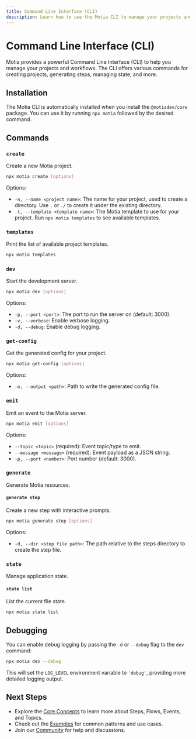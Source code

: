 ```yaml
---
title: Command Line Interface (CLI)
description: Learn how to use the Motia CLI to manage your projects and workflows
---
```


# Command Line Interface (CLI)

Motia provides a powerful Command Line Interface (CLI) to help you manage your projects and workflows. The CLI offers various commands for creating projects, generating steps, managing state, and more.

## Installation

The Motia CLI is automatically installed when you install the `@motiadev/core` package. You can use it by running `npx motia` followed by the desired command.

## Commands

### `create`

Create a new Motia project.

```bash
npx motia create [options]
```

Options:
- `-n, --name <project name>`: The name for your project, used to create a directory. Use `.` or `./` to create it under the existing directory.
- `-t, --template <template name>`: The Motia template to use for your project. Run `npx motia templates` to see available templates.

### `templates`

Print the list of available project templates.

```bash
npx motia templates
```

### `dev`

Start the development server.

```bash
npx motia dev [options]
```

Options:
- `-p, --port <port>`: The port to run the server on (default: 3000).
- `-v, --verbose`: Enable verbose logging.
- `-d, --debug`: Enable debug logging.

### `get-config`

Get the generated config for your project.

```bash
npx motia get-config [options]
```

Options:
- `-o, --output <path>`: Path to write the generated config file.

### `emit`

Emit an event to the Motia server.

```bash
npx motia emit [options]
```

Options:
- `--topic <topic>` (required): Event topic/type to emit.
- `--message <message>` (required): Event payload as a JSON string.
- `-p, --port <number>`: Port number (default: 3000).

### `generate`

Generate Motia resources.

#### `generate step`

Create a new step with interactive prompts.

```bash
npx motia generate step [options]
```

Options:
- `-d, --dir <step file path>`: The path relative to the steps directory to create the step file.

### `state`

Manage application state.

#### `state list`

List the current file state.

```bash
npx motia state list
```

## Debugging

You can enable debug logging by passing the `-d` or `--debug` flag to the `dev` command:

```bash
npx motia dev --debug
```

This will set the `LOG_LEVEL` environment variable to `'debug'`, providing more detailed logging output.

## Next Steps

- Explore the [Core Concepts](/docs/core) to learn more about Steps, Flows, Events, and Topics.
- Check out the [Examples](/docs/examples) for common patterns and use cases.
- Join our [Community](/community) for help and discussions. 